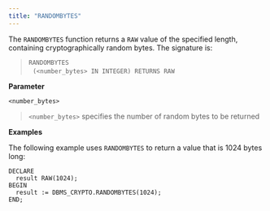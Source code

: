 ```yaml
---
title: "RANDOMBYTES"
---
```


The `RANDOMBYTES` function returns a `RAW` value of the specified length, containing cryptographically random bytes. The signature is:

> `RANDOMBYTES`  
>   `(<number_bytes> IN INTEGER) RETURNS RAW`

**Parameter**

`<number_bytes>`

> `<number_bytes>` specifies the number of random bytes to be returned

**Examples**

The following example uses `RANDOMBYTES` to return a value that is 1024 bytes long:

```text
DECLARE
  result RAW(1024);
BEGIN
  result := DBMS_CRYPTO.RANDOMBYTES(1024);
END;
```
